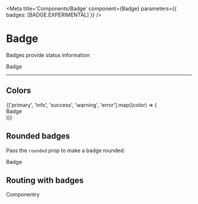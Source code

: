 

<Meta
  title='Components/Badge'
  component={Badge}
  parameters={{ badges: [BADGE.EXPERIMENTAL] }}
/>

# Badge

Badges provide status information

<Badge color='primary'>Badge</Badge>

---

## Colors

<div className='d-flex justify-content-center'>
  {['primary', 'info', 'success', 'warning', 'error'].map((color) => (
    <div key={color} className='px-1'>
      <Badge color={color}>Badge</Badge>
    </div>
  ))}
</div>

## Rounded badges

Pass the `rounded` prop to make a badge rounded:

<Badge color='primary' rounded>
  Badge
</Badge>

## Routing with badges

<Badge as='a' color='primary' href='http://componentry.design'>
  Componentry
</Badge>
